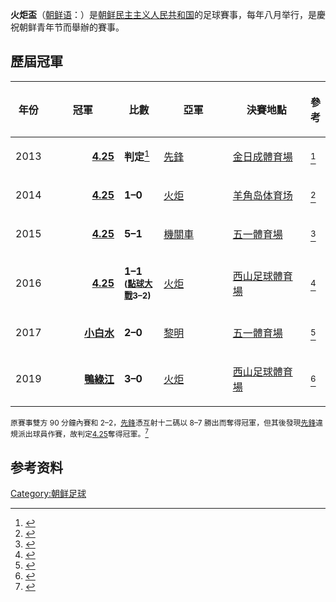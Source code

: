 {{Expand|time=2017-03-23T12:02:49+00:00}} 

'''火炬盃'''（[[朝鲜语|朝鲜语]]：{{lang|ko|홰불컵}}）是[[朝鲜民主主义人民共和国|朝鲜民主主义人民共和国]]的足球賽事，每年八月举行，是慶祝朝鲜青年节而舉辦的賽事。

== 歷屆冠軍 ==
{| class="wikitable plainrowheaders"
|-
! 年份
!width=130px | 冠軍
!width=60px  | 比數
!width=130px | 亞軍
!width=150px | 決賽地點
! 參考


|- align=center
|2013
|align=right| '''[[4.25體育團|4.25]]'''
|'''判定'''[[#fn_1|<sup>1</sup>]] 
|align=left | [[先鋒體育團|先鋒]]
|align=left | [[金日成體育場|金日成體育場]]
|<ref>{{cite web |title=Kim Jong Un Watches Men's Premier Soccer Match |url=http://www.kcna.co.jp/item/2013/201308/news28/20130828-22ee.html |publisher=KCNA |accessdate=August 28, 2013 |archive-date=2014-10-12 |archive-url=https://web.archive.org/web/20141012093738/http://www.kcna.co.jp/item/2013/201308/news28/20130828-22ee.html |dead-url=no }}</ref>

|- align=center
|2014

|align=right| '''[[4.25體育團|4.25]]'''
| '''1–0'''
|align=left | [[火炬體育團|火炬]]
|align=left | [[羊角岛体育场|羊角岛体育场]]
|<ref>{{cite web |title=Final Game of Soccer Tournament for Torch Cup Held |url=http://www.kcna.co.jp/item/2014/201408/news28/20140828-25ee.html |publisher=KCNA |accessdate=August 28, 2014 |archive-date=2014-10-11 |archive-url=https://web.archive.org/web/20141011171027/http://www.kcna.co.jp/item/2014/201408/news28/20140828-25ee.html |dead-url=no }}</ref>

|- align=center
|2015
|align=right| '''[[4.25體育團|4.25]]'''
| '''5–1'''
|align=left | [[機關車體育團|機關車]]
|align=left | [[五一體育場|五一體育場]]
|<ref>{{cite web |title=Men's Premier Soccer Finals for Torch Cup Held |url=http://www.kcna.co.jp/item/2015/201508/news28/20150828-20ee.html |publisher=KCNA |accessdate=August 28, 2015 |archive-date=2019-11-24 |archive-url=https://web.archive.org/web/20191124074454/http://www.kcna.co.jp/item/2015/201508/news28/20150828-20ee.html |dead-url=no }}</ref>

|- align=center
|2016
|align=right| '''[[4.25體育團|4.25]]'''
| '''1–1<br /><small>([[點球大戰|點球大戰]]3–2)</small>'''
|align=left | [[火炬體育團|火炬]]
|align=left | [[西山足球體育場|西山足球體育場]]
|<ref>{{cite web |title=Hwaeppul Cup men’s premier soccer tournament ends |url=http://naenara.com.kp/en/order/pytimes/?page=Sports&no=22741 |publisher=平壤時報 |accessdate=2016-09-01 |archive-date=2016-09-03 |archive-url=https://web.archive.org/web/20160903005203/http://naenara.com.kp/en/order/pytimes/?page=Sports&no=22741 |dead-url=no }}</ref>

|- align=center
|2017
|align=right| '''[[小白水體育團|小白水]]'''
| '''2–0'''
|align=left | [[黎明體育團|黎明]]
|align=left | [[五一體育場|五一體育場]]
|<ref>{{cite web |title=火炬杯甲级男足决赛落幕 |url=http://www.rodong.rep.kp/cn/index.php?strPageID=SF01_02_01&newsID=2017-08-29-0007 |publisher=勞動新聞 |accessdate=2017-08-29 |archive-date=2017-08-29 |archive-url=https://web.archive.org/web/20170829075546/http://www.rodong.rep.kp/cn/index.php?strPageID=SF01_02_01&newsID=2017-08-29-0007 |dead-url=no }}</ref>

|- align=center
|2019
|align=right| '''[[鸭绿江体育队|鴨綠江]]'''
| '''3–0'''
|align=left | [[火炬體育團|火炬]]
|align=left | [[西山足球體育場|西山足球體育場]]
|<ref>{{cite web |title=火炬杯男足赛在平壤进行 |url=http://www.rodong.rep.kp/cn/index.php?strPageID=SF01_02_01&newsID=2019-08-29-0007 |publisher=勞動新聞 |accessdate=2019-08-29 |archive-date=2019-08-29 |archive-url=https://web.archive.org/web/20190829230913/http://www.rodong.rep.kp/cn/index.php?strPageID=SF01_02_01&newsID=2019-08-29-0007 |dead-url=no }}</ref>
|}

<span style=font-size:85%>
''{{fnb|1}}'' 原賽事雙方 90 分鐘內賽和 2–2，[[先鋒體育團|先鋒]]憑互射十二碼以 8–7 勝出而奪得冠軍，但其後發現[[先鋒體育團|先鋒]]違規派出球員作賽，故判定[[4.25體育團|4.25]]奪得冠軍。<ref>{{cite web |title=朝鲜先锋俱乐部禁赛半年 火炬杯冠军头衔被剥夺 |url=http://sports.sohu.com/20130912/n386456451.shtml |publisher=搜狐体育 |accessdate=2013年9月12日 |archive-date=2013年9月27日 |archive-url=https://web.archive.org/web/20130927081249/http://sports.sohu.com/20130912/n386456451.shtml |dead-url=no }}</ref><br />
</span>

== 参考资料 ==
<references/>

{{朝鮮足球}}


[[Category:朝鲜足球|Category:朝鲜足球]]